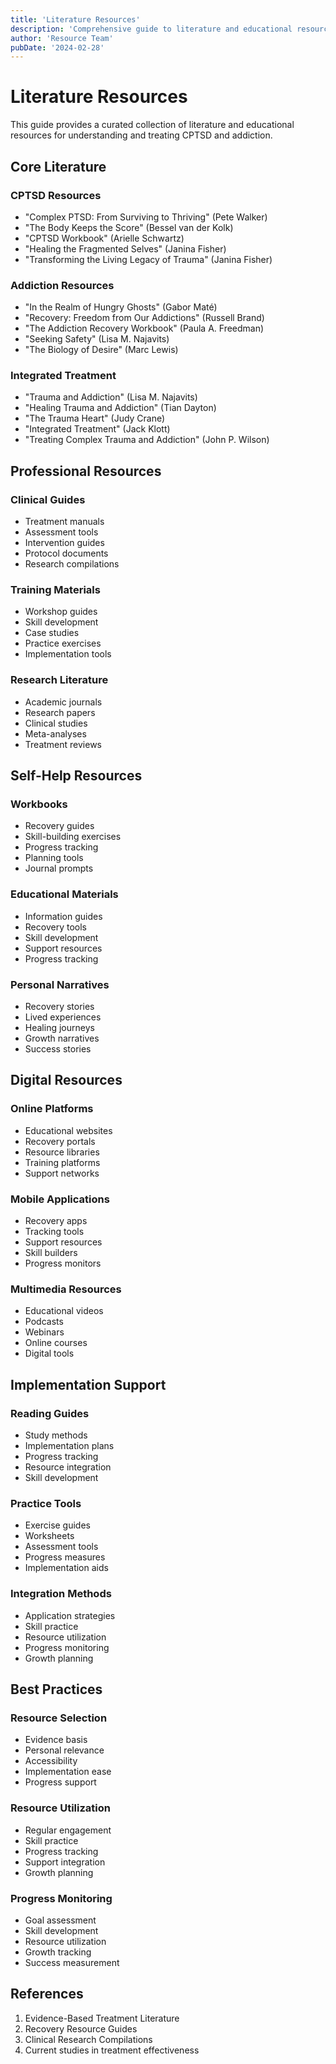 ```yaml
---
title: 'Literature Resources'
description: 'Comprehensive guide to literature and educational resources'
author: 'Resource Team'
pubDate: '2024-02-28'
---
```


# Literature Resources

This guide provides a curated collection of literature and educational resources for understanding and treating CPTSD and addiction.

## Core Literature

### CPTSD Resources

- "Complex PTSD: From Surviving to Thriving" (Pete Walker)
- "The Body Keeps the Score" (Bessel van der Kolk)
- "CPTSD Workbook" (Arielle Schwartz)
- "Healing the Fragmented Selves" (Janina Fisher)
- "Transforming the Living Legacy of Trauma" (Janina Fisher)

### Addiction Resources

- "In the Realm of Hungry Ghosts" (Gabor Maté)
- "Recovery: Freedom from Our Addictions" (Russell Brand)
- "The Addiction Recovery Workbook" (Paula A. Freedman)
- "Seeking Safety" (Lisa M. Najavits)
- "The Biology of Desire" (Marc Lewis)

### Integrated Treatment

- "Trauma and Addiction" (Lisa M. Najavits)
- "Healing Trauma and Addiction" (Tian Dayton)
- "The Trauma Heart" (Judy Crane)
- "Integrated Treatment" (Jack Klott)
- "Treating Complex Trauma and Addiction" (John P. Wilson)

## Professional Resources

### Clinical Guides

- Treatment manuals
- Assessment tools
- Intervention guides
- Protocol documents
- Research compilations

### Training Materials

- Workshop guides
- Skill development
- Case studies
- Practice exercises
- Implementation tools

### Research Literature

- Academic journals
- Research papers
- Clinical studies
- Meta-analyses
- Treatment reviews

## Self-Help Resources

### Workbooks

- Recovery guides
- Skill-building exercises
- Progress tracking
- Planning tools
- Journal prompts

### Educational Materials

- Information guides
- Recovery tools
- Skill development
- Support resources
- Progress tracking

### Personal Narratives

- Recovery stories
- Lived experiences
- Healing journeys
- Growth narratives
- Success stories

## Digital Resources

### Online Platforms

- Educational websites
- Recovery portals
- Resource libraries
- Training platforms
- Support networks

### Mobile Applications

- Recovery apps
- Tracking tools
- Support resources
- Skill builders
- Progress monitors

### Multimedia Resources

- Educational videos
- Podcasts
- Webinars
- Online courses
- Digital tools

## Implementation Support

### Reading Guides

- Study methods
- Implementation plans
- Progress tracking
- Resource integration
- Skill development

### Practice Tools

- Exercise guides
- Worksheets
- Assessment tools
- Progress measures
- Implementation aids

### Integration Methods

- Application strategies
- Skill practice
- Resource utilization
- Progress monitoring
- Growth planning

## Best Practices

### Resource Selection

- Evidence basis
- Personal relevance
- Accessibility
- Implementation ease
- Progress support

### Resource Utilization

- Regular engagement
- Skill practice
- Progress tracking
- Support integration
- Growth planning

### Progress Monitoring

- Goal assessment
- Skill development
- Resource utilization
- Growth tracking
- Success measurement

## References

1. Evidence-Based Treatment Literature
2. Recovery Resource Guides
3. Clinical Research Compilations
4. Current studies in treatment effectiveness

